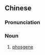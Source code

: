 {{also|光气}}
==Chinese==
{{zh-forms|s=光气}}
{{wikipedia|lang=zh}}

===Pronunciation===
{{zh-pron
|m=guāngqì
|c=gwong1 hei3
|cat=n
}}

===Noun===
{{zh-noun}}

# [[phosgene]]

{{zh-cat|Organic compounds}}